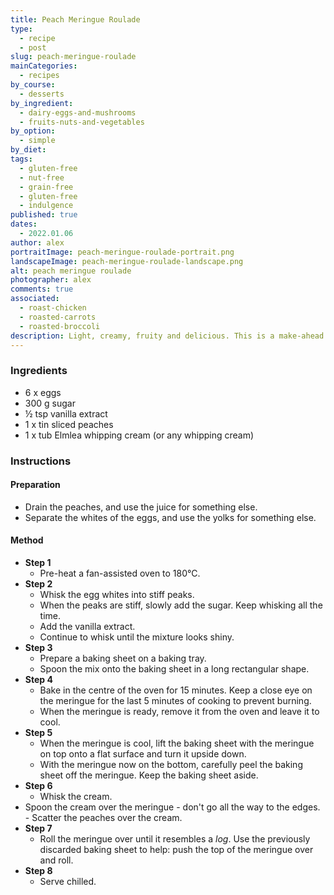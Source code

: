 ```yaml
---
title: Peach Meringue Roulade
type:
  - recipe
  - post
slug: peach-meringue-roulade
mainCategories: 
  - recipes 
by_course:
  - desserts
by_ingredient:
  - dairy-eggs-and-mushrooms
  - fruits-nuts-and-vegetables
by_option:
  - simple
by_diet:
tags:
  - gluten-free
  - nut-free
  - grain-free
  - gluten-free
  - indulgence
published: true
dates: 
  - 2022.01.06
author: alex
portraitImage: peach-meringue-roulade-portrait.png
landscapeImage: peach-meringue-roulade-landscape.png
alt: peach meringue roulade
photographer: alex
comments: true
associated:
  - roast-chicken
  - roasted-carrots
  - roasted-broccoli
description: Light, creamy, fruity and delicious. This is a make-ahead dessert that looks and tastes fabulous.
---
```


<Ingredients>

### Ingredients
    
  - 6 x eggs
  - 300 g sugar
  - ½ tsp vanilla extract
  - 1 x tin sliced peaches
  - 1 x tub Elmlea whipping cream (or any whipping cream)

</Ingredients>

<Instructions>

### Instructions

#### Preparation

  - Drain the peaches, and use the juice for something else.
  - Separate the whites of the eggs, and use the yolks for something else.

#### Method

  - **Step 1**
    - Pre-heat a fan-assisted oven to 180°C.
  - **Step 2**
    - Whisk the egg whites into stiff peaks.
    - When the peaks are stiff, slowly add the sugar. Keep whisking all the time.
    - Add the vanilla extract.
    - Continue to whisk until the mixture looks shiny.
  - **Step 3**
    - Prepare a baking sheet on a baking tray.
    - Spoon the mix onto the baking sheet in a long rectangular shape.
  - **Step 4**
    - Bake in the centre of the oven for 15 minutes. Keep a close eye on the meringue for the last 5 minutes of cooking to prevent burning.
    - When the meringue is ready, remove it from the oven and leave it to cool.
  - **Step 5**
    - When the meringue is cool, lift the baking sheet with the meringue on top onto a flat surface and turn it upside down. 
    - With the meringue now on the bottom, carefully peel the baking sheet off the meringue. Keep the baking sheet aside.
  - **Step 6**
    - Whisk the cream.
   - Spoon the cream over the meringue - don't go all the way to the edges.
    - Scatter the peaches over the cream.
  - **Step 7**
    - Roll the meringue over until it resembles a *log*. Use the previously discarded baking sheet to help: push the top of the meringue over and roll.
  - **Step 8**
    - Serve chilled. 

</Instructions>